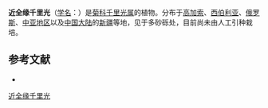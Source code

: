 {{Speciesbox
| name = 近全缘千里光
| status = 
| status_system = 
| image =
| genus = Senecio
| species = subdentatus
| authority = Ledeb.
}}

'''近全缘千里光'''（[[学名|学名]]：{{lang|la|''Senecio subdentatus''}}）是[[菊科|菊科]][[千里光属|千里光属]]的植物。分布于[[高加索|高加索]]、[[西伯利亚|西伯利亚]]、[[俄罗斯|俄罗斯]]、[[中亚地区|中亚地区]]以及[[中国大陆|中国大陆]]的[[新疆|新疆]]等地，见于多砂砾处，目前尚未由人工引种栽培。

== 参考文献 ==
<div class="references-small">
* {{cite web| url =http://www.bioinfo.cn/db05/KmzwSpecies.php?action=view&id=4820| title =近全缘千里光| work =《中国高等植物数据库全库》| publisher =中国科学院微生物研究所| author =昆明植物研究所| accessdate =2009-02-25| deadurl =yes| archiveurl =https://web.archive.org/web/20160305034611/http://www.bioinfo.cn/db05/KmzwSpecies.php?action=view&id=4820| archivedate =2016-03-05}}
</div>
{{Taxonbar|from=Q15231470}}

[[Category:千里光属|近全缘千里光]]


{{植物小作品}}